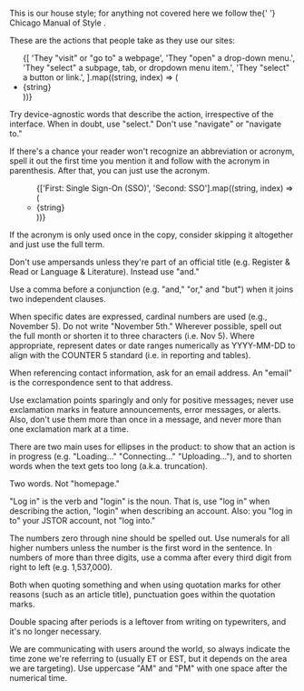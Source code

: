 
<PageSection title="Grammar and Style" isHeader>
  <div
    style={{
      marginBottom: 'var(--pharos-spacing-5-x)',
      fontSize: 'var(--pharos-type-scale-6)',
      lineHeight: '2rem',
    }}
  >
    <p>
      This is our house style; for anything not covered here we follow the{' '}
      <PharosLink href="https://www.chicagomanualofstyle.org/home.html" target="_blank">
        Chicago Manual of Style
      </PharosLink>.
    </p>
  </div>
</PageSection>

<PageSection title="Actions" subSectionLevel={1}>
  <div>
    <p>These are the actions that people take as they use our sites:</p>
    <ul>
      {[
        'They "visit" or "go to" a webpage',
        'They "open" a drop-down menu.',
        'They "select" a subpage, tab, or dropdown menu item.',
        'They "select" a button or link.',
      ].map((string, index) => (
        <li key={index} style={{ listStyle: 'none' }}>
          {string}
        </li>
      ))}
    </ul>
    <p>
      Try device-agnostic words that describe the action, irrespective of the interface. When in
      doubt, use "select." Don't use "navigate" or "navigate to."
    </p>
  </div>
</PageSection>

<PageSection title="Acronyms" subSectionLevel={1}>
  <p>
    If there's a chance your reader won't recognize an abbreviation or acronym, spell it out the
    first time you mention it and follow with the acronym in parenthesis. After that, you can just
    use the acronym.
  </p>
  <ul>
    <ul>
      {['First: Single Sign-On (SSO)', 'Second: SSO'].map((string, index) => (
        <li key={index} style={{ listStyle: 'none' }}>
          {string}
        </li>
      ))}
    </ul>
  </ul>
  <p>
    If the acronym is only used once in the copy, consider skipping it altogether and just use the
    full term.
  </p>
</PageSection>

<PageSection title="Ampersands" subSectionLevel={1}>
  <p>
    Don't use ampersands unless they're part of an official title (e.g. Register &amp; Read or
    Language &amp; Literature). Instead use "and."
  </p>
</PageSection>

<PageSection title="Commas" subSectionLevel={1}>
  <p>
    Use a comma before a conjunction (e.g. "and," "or," and "but") when it joins two independent
    clauses.
  </p>
  <BestPractices
    Do="We believe education is key to the well-being of individuals and society, and we work to make it more effective and affordable."
    Dont="We believe education is key to the well-being of individuals, and society."
  />
</PageSection>

<PageSection title="Dates" subSectionLevel={1}>
  <p>
    When specific dates are expressed, cardinal numbers are used (e.g., November 5). Do not write
    "November 5th." Wherever possible, spell out the full month or shorten it to three characters
    (i.e. Nov 5). Where appropriate, represent dates or date ranges numerically as YYYY-MM-DD to
    align with the COUNTER 5 standard (i.e. in reporting and tables).
  </p>
  <BestPractices
    Do="Join us on November 19 for the final session."
    Dont="Sign up for a webinar on 5/11/2020."
  />
</PageSection>

<PageSection title="Email addresses" subSectionLevel={1}>
  <p>
    When referencing contact information, ask for an email address. An "email" is the correspondence
    sent to that address.
  </p>
</PageSection>

<PageSection title="Exclamation marks" subSectionLevel={1}>
  <p>
    Use exclamation points sparingly and only for positive messages; never use exclamation marks in
    feature announcements, error messages, or alerts. Also, don't use them more than once in a
    message, and never more than one exclamation mark at a time.
  </p>
  <BestPractices Do="Thanks for your participation!" Dont="Your username/password are wrong!!" />
</PageSection>

<PageSection title="Ellipses (...)" subSectionLevel={1}>
  <p>
    There are two main uses for ellipses in the product: to show that an action is in progress (e.g.
    "Loading…" "Connecting…" "Uploading…"), and to shorten words when the text gets too long (a.k.a.
    truncation).
  </p>
</PageSection>

<PageSection title="Home page" subSectionLevel={1}>
  <p>Two words. Not "homepage."</p>
</PageSection>

<PageSection title="Login, log in, log in to" subSectionLevel={1}>
  <p>
    "Log in" is the verb and "login" is the noun. That is, use "log in" when describing the action,
    "login" when describing an account. Also: you "log in to" your JSTOR account, not "log into."
  </p>
</PageSection>

<PageSection title="Numbers" subSectionLevel={1}>
  <p>
    The numbers zero through nine should be spelled out. Use numerals for all higher numbers unless
    the number is the first word in the sentence. In numbers of more than three digits, use a comma
    after every third digit from right to left (e.g. 1,537,000).
  </p>
</PageSection>

<PageSection title="Content on JSTOR" subSectionLevel={1}>
  <p>
    Both when quoting something and when using quotation marks for other reasons (such as an article
    title), punctuation goes within the quotation marks.
  </p>
  <BestPractices
    Do={`"The Open Community Collections initiative is a great opportunity for our organization," said Stephen Brooks.`}
    Dont={`You can download "Proposals Relating to the Education of Youth in Pennsylvania", written by Benjamin Franklin.`}
  />
</PageSection>

<PageSection title="Single space after periods" subSectionLevel={1}>
  <p>
    Double spacing after periods is a leftover from writing on typewriters, and it's no longer
    necessary.
  </p>
</PageSection>

<PageSection title="Time" subSectionLevel={1}>
  <p>
    We are communicating with users around the world, so always indicate the time zone we're
    referring to (usually ET or EST, but it depends on the area we are targeting). Use uppercase
    "AM" and "PM" with one space after the numerical time.
  </p>
</PageSection>
